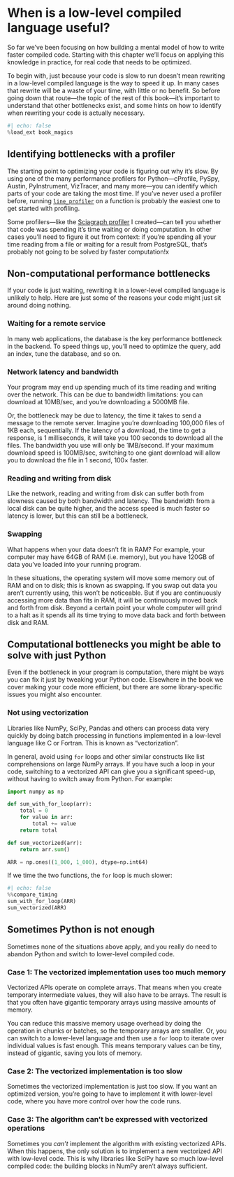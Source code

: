# When is a low-level compiled language useful?

So far we've been focusing on how building a mental model of how to write faster compiled code.
Starting with this chapter we'll focus on applying this knowledge in practice, for real code that needs to be optimized.

To begin with, just because your code is slow to run doesn't mean rewriting in a low-level compiled language is the way to speed it up.
In many cases that rewrite will be a waste of your time, with little or no benefit.
So before going down that route—the topic of the rest of this book—it's important to understand that other bottlenecks exist, and some hints on how to identify when rewriting your code is actually necessary.

```python
#| echo: false
%load_ext book_magics
```

## Identifying bottlenecks with a profiler

The starting point to optimizing your code is figuring out why it's slow.
By using one of the many performance profilers for Python—cProfile, PySpy, Austin, PyInstrument, VizTracer, and many more—you can identify which parts of your code are taking the most time.
If you've never used a profiler before, running [`line_profiler`](https://pypi.org/project/line-profiler/) on a function is probably the easiest one to get started with profiling.

Some profilers—like the [Sciagraph profiler](https://sciagraph.com) I created—can tell you whether that code was spending it's time waiting or doing computation.
In other cases you'll need to figure it out from context: if you're spending all your time reading from a file or waiting for a result from PostgreSQL, that's probably not going to be solved by faster computation!x

## Non-computational performance bottlenecks

If your code is just waiting, rewriting it in a lower-level compiled language is unlikely to help.
Here are just some of the reasons your code might just sit around doing nothing.

### Waiting for a remote service

In many web applications, the database is the key performance bottleneck in the backend.
To speed things up, you'll need to optimize the query, add an index, tune the database, and so on.

### Network latency and bandwidth

Your program may end up spending much of its time reading and writing over the network.
This can be due to bandwidth limitations: you can download at 10MB/sec, and you're downloading a 5000MB file.

Or, the bottleneck may be due to latency, the time it takes to send a message to the remote server.
Imagine you're downloading 100,000 files of 1KB each, sequentially.
If the latency of a download, the time to get a response, is 1 milliseconds, it will take you 100 seconds to download all the files.
The bandwidth you use will only be 1MB/second.
If your maximum download speed is 100MB/sec, switching to one giant download will allow you to download the file in 1 second, 100× faster.

### Reading and writing from disk

Like the network, reading and writing from disk can suffer both from slowness caused by both bandwidth and latency.
The bandwidth from a local disk can be quite higher, and the access speed is much faster so latency is lower, but this can still be a bottleneck.

### Swapping

What happens when your data doesn't fit in RAM?
For example, your computer may have 64GB of RAM (i.e. memory), but you have 120GB of data you've loaded into your running program.

In these situations, the operating system will move some memory out of RAM and on to disk; this is known as swapping.
If you swap out data you aren't currently using, this won't be noticeable.
But if you are continuously accessing more data than fits in RAM, it will be continuously moved back and forth from disk.
Beyond a certain point your whole computer will grind to a halt as it spends all its time trying to move data back and forth between disk and RAM.

## Computational bottlenecks you might be able to solve with just Python

Even if the bottleneck in your program is computation, there might be ways you can fix it just by tweaking your Python code.
Elsewhere in the book we cover making your code more efficient, but there are some library-specific issues you might also encounter.

### Not using vectorization

Libraries like NumPy, SciPy, Pandas and others can process data very quickly by doing batch processing in functions implemented in a low-level language like C or Fortran.
This is known as "vectorization".

In general, avoid using `for` loops and other similar constructs like list comprehensions on large NumPy arrays.
If you have such a loop in your code, switching to a vectorized API can give you a significant speed-up, without having to switch away from Python.
For example:

```python
import numpy as np

def sum_with_for_loop(arr):
    total = 0
    for value in arr:
        total += value
    return total

def sum_vectorized(arr):
    return arr.sum()

ARR = np.ones((1_000, 1_000), dtype=np.int64)
```

If we time the two functions, the `for` loop is much slower:

```python
#| echo: false
%%compare_timing
sum_with_for_loop(ARR)
sum_vectorized(ARR)
```

## Sometimes Python is not enough

Sometimes none of the situations above apply, and you really do need to abandon Python and switch to lower-level compiled code.

### Case 1: The vectorized implementation uses too much memory

Vectorized APIs operate on complete arrays.
That means when you create temporary intermediate values, they will also have to be arrays.
The result is that you often have gigantic temporary arrays using massive amounts of memory.

You can reduce this massive memory usage overhead by doing the operation in chunks or batches, so the temporary arrays are smaller.
Or, you can switch to a lower-level language and then use a `for` loop to iterate over individual values is fast enough.
This means temporary values can be tiny, instead of gigantic, saving you lots of memory.

### Case 2: The vectorized implementation is too slow

Sometimes the vectorized implementation is just too slow.
If you want an optimized version, you're going to have to implement it with lower-level code, where you have more control over how the code runs.

### Case 3: The algorithm can't be expressed with vectorized operations

Sometimes you _can't_ implement the algorithm with existing vectorized APIs.
When this happens, the only solution is to implement a new vectorized API with low-level code.
This is why libraries like SciPy have so much low-level compiled code: the building blocks in NumPy aren't always sufficient.
